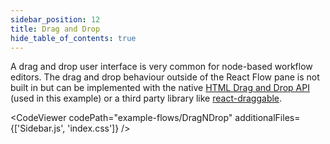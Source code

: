```yaml
---
sidebar_position: 12
title: Drag and Drop
hide_table_of_contents: true
---
```



A drag and drop user interface is very common for node-based workflow editors. The drag and drop behaviour outside of the React Flow pane is not built in but can be implemented with the native [HTML Drag and Drop API](https://developer.mozilla.org/en-US/docs/Web/API/HTML_Drag_and_Drop_API) (used in this example) or a third party library like [react-draggable](https://github.com/react-grid-layout/react-draggable).

<CodeViewer codePath="example-flows/DragNDrop" additionalFiles={['Sidebar.js', 'index.css']} />
